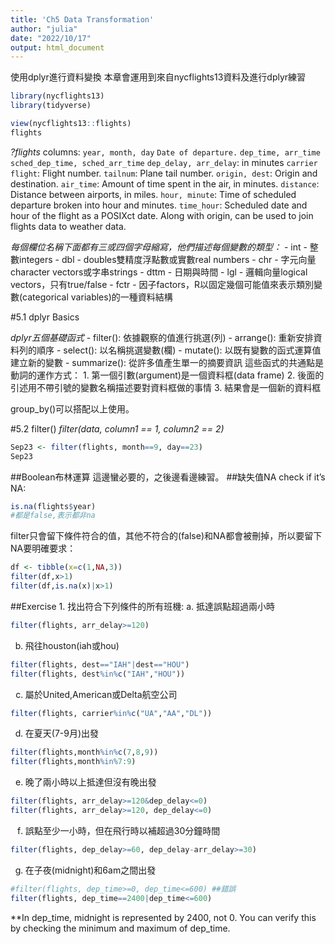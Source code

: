 ```yaml
---
title: 'Ch5 Data Transformation'
author: "julia"
date: "2022/10/17"
output: html_document
---
```


使用dplyr進行資料變換
本章會運用到來自nycflights13資料及進行dplyr練習
```r
library(nycflights13)
library(tidyverse)
```

```r
view(nycflights13::flights)
flights
```
*?flights*
columns:
`year, month, day`
`Date of departure.`
`dep_time, arr_time`
`sched_dep_time, sched_arr_time`
`dep_delay, arr_delay`: in minutes
`carrier`
`flight`: Flight number.
`tailnum`: Plane tail number.
`origin, dest`: Origin and destination.
`air_time`: Amount of time spent in the air, in minutes.
`distance`: Distance between airports, in miles.
`hour, minute`: Time of scheduled departure broken into hour and minutes.
`time_hour`: Scheduled date and hour of the flight as a POSIXct date. Along with origin, can be used to join flights data to weather data.

*每個欄位名稱下面都有三或四個字母縮寫，他們描述每個變數的類型：*
- int - 整數integers
- dbl - doubles雙精度浮點數或實數real numbers
- chr - 字元向量character vectors或字串strings
- dttm - 日期與時間
- lgl - 邏輯向量logical vectors，只有true/false
- fctr - 因子factors，R以固定幾個可能值來表示類別變數(categorical variables)的一種資料結構

#5.1 dplyr Basics

*dplyr五個基礎函式*
- filter(): 依據觀察的值進行挑選(列)
- arrange(): 重新安排資料列的順序
- select(): 以名稱挑選變數(欄)
- mutate(): 以既有變數的函式運算值建立新的變數
- summarize(): 從許多值產生單一的摘要資訊
這些函式的共通點是動詞的運作方式：
1. 第一個引數(argument)是一個資料框(data frame)
2. 後面的引述用不帶引號的變數名稱描述要對資料框做的事情
3. 結果會是一個新的資料框

group_by()可以搭配以上使用。

#5.2 filter()
*filter(data, column1 == 1, column2 == 2)*

```r
Sep23 <- filter(flights, month==9, day==23)
Sep23
```
##Boolean布林運算
這邊蠻必要的，之後邊看邊練習。
##缺失值NA
check if it's NA:
```R
is.na(flights$year)
#都是false,表示都非na
```
filter只會留下條件符合的值，其他不符合的(false)和NA都會被刪掉，所以要留下NA要明確要求：
```R
df <- tibble(x=c(1,NA,3))
filter(df,x>1)
filter(df,is.na(x)|x>1)
```
##Exercise
1. 找出符合下列條件的所有班機:
a. 抵達誤點超過兩小時
```r
filter(flights, arr_delay>=120)
```
b. 飛往houston(iah或hou)
```r
filter(flights, dest=="IAH"|dest=="HOU")
filter(flights, dest%in%c("IAH","HOU"))
```
c. 屬於United,American或Delta航空公司
```R
filter(flights, carrier%in%c("UA","AA","DL"))
```
d. 在夏天(7-9月)出發
```r
filter(flights,month%in%c(7,8,9))
filter(flights,month%in%7:9)
```

e. 晚了兩小時以上抵達但沒有晚出發
```r
filter(flights, arr_delay>=120&dep_delay<=0)
filter(flights, arr_delay>=120, dep_delay<=0)
```
f. 誤點至少一小時，但在飛行時以補超過30分鐘時間
```r
filter(flights, dep_delay>=60, dep_delay-arr_delay>=30)
```
g. 在子夜(midnight)和6am之間出發
```r
#filter(flights, dep_time>=0, dep_time<=600) ##錯誤
filter(flights, dep_time==2400|dep_time<=600)
```
**In dep_time, midnight is represented by 2400, not 0. You can verify this by checking the minimum and maximum of dep_time.

























